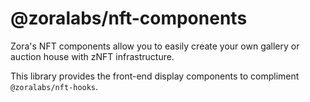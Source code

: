 

<Meta title="About/About" />


# @zoralabs/nft-components

Zora's NFT components allow you to easily create your own gallery or auction house with zNFT infrastructure.

This library provides the front-end display components to compliment `@zoralabs/nft-hooks`.

